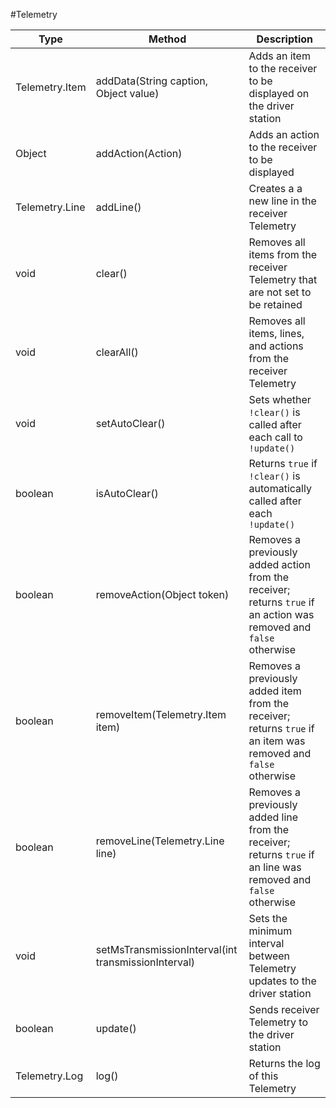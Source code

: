 #Telemetry

| Type           | Method                                              | Description                                                                                                        |
|----------------|-----------------------------------------------------|--------------------------------------------------------------------------------------------------------------------|
| Telemetry.Item | addData(String caption, Object value)               | Adds an item to the receiver to be displayed on the driver station                                                 |
| Object         | addAction(Action)                                   | Adds an action to the receiver to be displayed                                                                     |
| Telemetry.Line | addLine()                                           | Creates a a new line in the receiver Telemetry                                                                     |
| void           | clear()                                             | Removes all items from the receiver Telemetry that are not set to be retained                                      |
| void           | clearAll()                                          | Removes all items, lines, and actions from the receiver Telemetry                                                  |
| void           | setAutoClear()                                      | Sets whether `!clear()` is called after each call to `!update()`                                                   |
| boolean        | isAutoClear()                                       | Returns `true` if `!clear()` is automatically called after each `!update()`                                        |
| boolean        | removeAction(Object token)                          | Removes a previously added action from the receiver; returns `true` if an action was removed and `false` otherwise |
| boolean        | removeItem(Telemetry.Item item)                     | Removes a previously added item from the receiver; returns `true` if an item was removed and `false` otherwise     |
| boolean        | removeLine(Telemetry.Line line)                     | Removes a previously added line from the receiver; returns `true` if an line was removed and `false` otherwise     |
| void           | setMsTransmissionInterval(int transmissionInterval) | Sets the minimum interval between Telemetry updates to the driver station                                          |
| boolean        | update()                                            | Sends receiver Telemetry to the driver station                                                                     |
| Telemetry.Log  | log()                                               | Returns the log of this Telemetry    